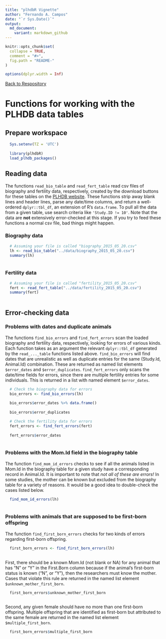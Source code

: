 ```yaml
---
title: "plhdbR Vignette"
author: "Fernando A. Campos"
date: "`r Sys.Date()`"
output:
  md_document:
    variant: markdown_github
---
```


```r
knitr::opts_chunk$set(
  collapse = TRUE,
  comment = "#>",
  fig.path = "README-"
)

options(dplyr.width = Inf)
```

[Back to Respository](https://github.com/camposfa/plhdbR)

# Functions for working with the PLHDB data tables

## Prepare workspace

```r
  Sys.setenv(TZ = 'UTC')
  
  library(plhdbR)
  load_plhdb_packages()
```

## Reading data

The functions `read_bio_table` and `read_fert_table` read csv files of biography and fertility data, respectively, created by the download buttons for these tables on the [PLHDB website](https://plhdb.org/). These functions strip away blank lines and header lines, parse any date/time columns, and return a well-ordered `dplyr::tbl_df`, an extension of R's `data.frame`. To pull all the data from a given table, use search criteria like `'Study.ID != 10'`. Note that the data are **not** extensively error-checked at this stage. If you try to feed these functions a normal csv file, bad things might happen.

### Biography data

```r
  
  # Assuming your file is called "biography_2015_05_20.csv"
  lh <- read_bio_table("../data/biography_2015_05_20.csv")
  summary(lh)
  
```

### Fertility data

```r
  
  # Assuming your file is called "fertility_2015_05_20.csv"
  fert <- read_fert_table("../data/fertility_2015_05_20.csv")
  summary(fert)
  
```

## Error-checking data

### Problems with dates and duplicate animals

The functions `find_bio_errors` and `find_fert_errors` scan the loaded biography and fertility data, respectively, looking for errors of various kinds. Each function takes as an argument the relevant `dplyr::tbl_df` generated by the `read_..._table` functions listed above. `find_bio_errors` will find dates that are unrealistic as well as duplicate entries for the same (Study.Id, Animal.Id) combination. These are returned as named list elements `$error_dates` and `$error_duplicates`. `find_fert_errors` only scans the date/time fields for errors, since there are multiple fertility entries for some individuals. This is returned in a list with named element `$error_dates`.

```r
  
  # Check the biography data for errors
  bio_errors <- find_bio_errors(lh)
  
  bio_errors$error_dates %>% data.frame()
  
  bio_errors$error_duplicates

  # Check the fertility data for errors
  fert_errors <- find_fert_errors(fert)
  
  fert_errors$error_dates
  
```

### Problems with the Mom.Id field in the biography table

The function `find_mom_id_errors` checks to see if all the animals listed in Mom.Id
in the biography table for a given study have a corresponding record in Animal.Id. 
It is important to note that _not all of these are errors!_ In some studies, the 
mother can be known but excluded from the biography table for a variety of reasons. 
It would be a good idea to double-check the cases listed below.

```r
  
  find_mom_id_errors(lh)
  
```

### Problems with animals that are supposed to be first-born offspring

The function `find_first_born_errors` checks for two kinds of errors regarding
first-born offspring.

```r
  
  first_born_errors <- find_first_born_errors(lh)
  
```

First, there should be a known Mom.Id (not blank or NA) for 
any animal that has "N" or "Y" in the First.Born column because if the animal's 
first-born status is known ("N", or "Y"), then the researchers must know the 
mother. Cases that violate this rule are returned in the named list element 
`$unknown_mother_first_born`.

```r
  
  first_born_errors$unknown_mother_first_born
  
```

Second, any given female should have no more than one first-born offspring.
Multiple offspring that are identified as first-born but attributed to the
same female are returned in the named list element `$multiple_first_born`.

```r
  
  first_born_errors$multiple_first_born
  
```



